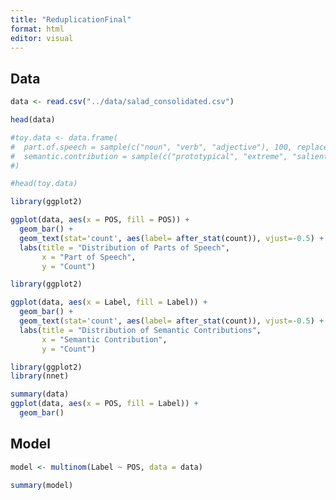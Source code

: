 ```yaml
---
title: "ReduplicationFinal"
format: html
editor: visual
---
```


## Data

```r
data <- read.csv("../data/salad_consolidated.csv")

head(data)
```

```r
#toy.data <- data.frame(
#  part.of.speech = sample(c("noun", "verb", "adjective"), 100, replace = TRUE),
#  semantic.contribution = sample(c("prototypical", "extreme", "salient"), 100, #replace = TRUE)
#)

#head(toy.data)

```

```r
library(ggplot2)

ggplot(data, aes(x = POS, fill = POS)) +
  geom_bar() +
  geom_text(stat='count', aes(label= after_stat(count)), vjust=-0.5) + 
  labs(title = "Distribution of Parts of Speech",
       x = "Part of Speech",
       y = "Count")

```

```r
library(ggplot2)

ggplot(data, aes(x = Label, fill = Label)) +
  geom_bar() +
  geom_text(stat='count', aes(label= after_stat(count)), vjust=-0.5) + 
  labs(title = "Distribution of Semantic Contributions",
       x = "Semantic Contribution",
       y = "Count")

```

```r
library(ggplot2)
library(nnet)

summary(data)
ggplot(data, aes(x = POS, fill = Label)) +
  geom_bar()


```

## Model

```r
model <- multinom(Label ~ POS, data = data)

summary(model)
```
